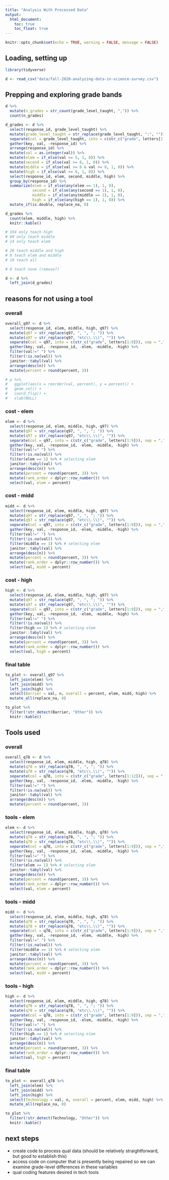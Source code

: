 ```yaml
---
title: "Analysis With Processed Data"
output: 
  html_document:
    toc: true
    toc_float: true
---
```


```r
knitr::opts_chunk$set(echo = TRUE, warning = FALSE, message = FALSE)
```

## Loading, setting up

```r
library(tidyverse)

d <- read_csv("data/fall-2020-analyzing-data-in-science-survey.csv")
```

## Prepping and exploring grade bands

```r
d %>% 
  mutate(n_grades = str_count(grade_level_taught, ",")) %>% 
  count(n_grades)

d_grades <- d %>% 
  select(response_id, grade_level_taught) %>% 
  mutate(grade_level_taught = str_replace(grade_level_taught, ":", "")) %>% 
  separate(col = grade_level_taught, into = c(str_c("grade", letters[1:13])), sep = ",") %>% 
  gather(key, val, -response_id) %>% 
  arrange(response_id) %>% 
  mutate(val = as.integer(val)) %>% 
  mutate(elem = if_else(val <= 5, 1, 0)) %>% 
  mutate(second = if_else(val >= 6, 1, 0)) %>% 
  mutate(middle = if_else(val >= 6 & val <= 8, 1, 0)) %>% 
  mutate(high = if_else(val >= 9, 1, 0)) %>% 
  select(response_id, elem, second, middle, high) %>%
  group_by(response_id) %>% 
  summarize(elem = if_else(any(elem == 1), 1, 0),
            second = if_else(any(second == 1), 1, 0),
            middle = if_else(any(middle == 1), 1, 0),
            high = if_else(any(high == 1), 1, 0)) %>% 
  mutate_if(is.double, replace_na, 0)

d_grades %>% 
  count(elem, middle, high) %>% 
  knitr::kable()

# 194 only teach high
# 68 only teach middle
# 14 only teach elem

# 28 teach middle and high
# 8 teach elem and middle
# 10 teach all

# 8 teach none (remove?)
```

```r
d <- d %>% 
  left_join(d_grades)
```
## reasons for not using a tool
### overall
```r
overall_q97 <- d %>% 
  select(response_id, elem, middle, high, q97) %>% 
  mutate(q97 = str_replace(q97, ", ", "; ")) %>%
  mutate(q97 = str_replace(q97, "etc\\.\\)", "")) %>%
  separate(col = q97, into = c(str_c("grade", letters[1:9])), sep = ",") %>% 
  gather(key, val, -response_id, -elem, -middle, -high) %>% 
  filter(val!=" ") %>% 
  filter(!is.na(val)) %>% 
  janitor::tabyl(val) %>% 
  arrange(desc(n)) %>% 
  mutate(percent = round(percent, 3))

# p %>% 
#   ggplot(aes(x = reorder(val, percent), y = percent)) +
#   geom_col() +
#   coord_flip() +
#   xlab(NULL)
```
### cost - elem
```r
elem <- d %>% 
  select(response_id, elem, middle, high, q97) %>% 
  mutate(q97 = str_replace(q97, ", ", "; ")) %>%
  mutate(q97 = str_replace(q97, "etc\\.\\)", "")) %>%
  separate(col = q97, into = c(str_c("grade", letters[1:9])), sep = ",") %>% 
  gather(key, val, -response_id, -elem, -middle, -high) %>% 
  filter(val!=" ") %>% 
  filter(!is.na(val)) %>% 
  filter(elem == 1) %>% # selecting elem
  janitor::tabyl(val) %>% 
  arrange(desc(n)) %>% 
  mutate(percent = round(percent, 3)) %>% 
  mutate(rank_order = dplyr::row_number()) %>% 
  select(val, elem = percent)
```
### cost - midd
```r
midd <- d %>% 
  select(response_id, elem, middle, high, q97) %>% 
  mutate(q97 = str_replace(q97, ", ", "; ")) %>%
  mutate(q97 = str_replace(q97, "etc\\.\\)", "")) %>%
  separate(col = q97, into = c(str_c("grade", letters[1:9])), sep = ",") %>% 
  gather(key, val, -response_id, -elem, -middle, -high) %>% 
  filter(val!=" ") %>% 
  filter(!is.na(val)) %>% 
  filter(middle == 1) %>% # selecting elem
  janitor::tabyl(val) %>% 
  arrange(desc(n)) %>% 
  mutate(percent = round(percent, 3)) %>% 
  mutate(rank_order = dplyr::row_number()) %>% 
  select(val, midd = percent)
```
### cost - high
```r
high <- d %>% 
  select(response_id, elem, middle, high, q97) %>% 
  mutate(q97 = str_replace(q97, ", ", "; ")) %>%
  mutate(q97 = str_replace(q97, "etc\\.\\)", "")) %>%
  separate(col = q97, into = c(str_c("grade", letters[1:9])), sep = ",") %>% 
  gather(key, val, -response_id, -elem, -middle, -high) %>% 
  filter(val!=" ") %>% 
  filter(!is.na(val)) %>% 
  filter(high == 1) %>% # selecting elem
  janitor::tabyl(val) %>% 
  arrange(desc(n)) %>% 
  mutate(percent = round(percent, 3)) %>% 
  mutate(rank_order = dplyr::row_number()) %>% 
  select(val, high = percent)
```
### final table
```r
to_plot <- overall_q97 %>% 
  left_join(elem) %>% 
  left_join(midd) %>% 
  left_join(high) %>% 
  select(Barrier = val, n, overall = percent, elem, midd, high) %>% 
  mutate_all(replace_na, 0)

to_plot %>% 
  filter(!str_detect(Barrier, "Other")) %>%
  knitr::kable()
```

## Tools used

### overall

```r
overall_q78 <- d %>% 
  select(response_id, elem, middle, high, q78) %>% 
  mutate(q78 = str_replace(q78, ", ", "; ")) %>%
  mutate(q78 = str_replace(q78, "etc\\.\\)", "")) %>%
  separate(col = q78, into = c(str_c("grade", letters[1:12])), sep = ",") %>% 
  gather(key, val, -response_id, -elem, -middle, -high) %>% 
  filter(val!=" ") %>% 
  filter(!is.na(val)) %>% 
  janitor::tabyl(val) %>% 
  arrange(desc(n)) %>% 
  mutate(percent = round(percent, 3))
```

### tools - elem
```r
elem <- d %>% 
  select(response_id, elem, middle, high, q78) %>% 
  mutate(q78 = str_replace(q78, ", ", "; ")) %>%
  mutate(q78 = str_replace(q78, "etc\\.\\)", "")) %>%
  separate(col = q78, into = c(str_c("grade", letters[1:9])), sep = ",") %>% 
  gather(key, val, -response_id, -elem, -middle, -high) %>% 
  filter(val!=" ") %>% 
  filter(!is.na(val)) %>% 
  filter(elem == 1) %>% # selecting elem
  janitor::tabyl(val) %>% 
  arrange(desc(n)) %>% 
  mutate(percent = round(percent, 3)) %>% 
  mutate(rank_order = dplyr::row_number()) %>% 
  select(val, elem = percent)
```
### tools - midd
```r
midd <- d %>% 
  select(response_id, elem, middle, high, q78) %>% 
  mutate(q78 = str_replace(q78, ", ", "; ")) %>%
  mutate(q78 = str_replace(q78, "etc\\.\\)", "")) %>%
  separate(col = q78, into = c(str_c("grade", letters[1:9])), sep = ",") %>% 
  gather(key, val, -response_id, -elem, -middle, -high) %>% 
  filter(val!=" ") %>% 
  filter(!is.na(val)) %>% 
  filter(middle == 1) %>% # selecting elem
  janitor::tabyl(val) %>% 
  arrange(desc(n)) %>% 
  mutate(percent = round(percent, 3)) %>% 
  mutate(rank_order = dplyr::row_number()) %>% 
  select(val, midd = percent)
```
### tools - high
```r
high <- d %>% 
  select(response_id, elem, middle, high, q78) %>% 
  mutate(q78 = str_replace(q78, ", ", "; ")) %>%
  mutate(q78 = str_replace(q78, "etc\\.\\)", "")) %>%
  separate(col = q78, into = c(str_c("grade", letters[1:9])), sep = ",") %>% 
  gather(key, val, -response_id, -elem, -middle, -high) %>% 
  filter(val!=" ") %>% 
  filter(!is.na(val)) %>% 
  filter(high == 1) %>% # selecting elem
  janitor::tabyl(val) %>% 
  arrange(desc(n)) %>% 
  mutate(percent = round(percent, 3)) %>% 
  mutate(rank_order = dplyr::row_number()) %>% 
  select(val, high = percent)
```

### final table

```r
to_plot <- overall_q78 %>% 
  left_join(elem) %>% 
  left_join(midd) %>% 
  left_join(high) %>% 
  select(Technology = val, n, overall = percent, elem, midd, high) %>% 
  mutate_all(replace_na, 0)

to_plot %>% 
  filter(!str_detect(Technology, "Other")) %>%
  knitr::kable()
```

## next steps

- create code to process qual data (should be relatively straightforward, but good to establish this)
- access code on computer that is presently being repaired so we can examine grade-level differences in these variables
- qual coding features desired in tech tools
